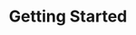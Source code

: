 ---
title: Getting Started
description: Learn how to create a basic HonoX application using hono/jsx as a renderer.
---